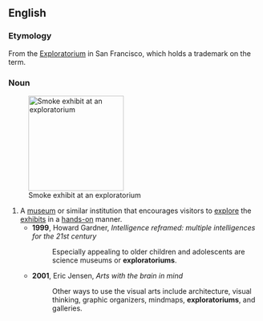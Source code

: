 ==English==

===Etymology===
From the [[w:Exploratorium|Exploratorium]] in San Francisco, which holds a trademark on the term.

===Noun===
{{en-noun|s|exploratoria}}
[[File:Blowing Smoke.jpg|thumb|190px|Smoke exhibit at an exploratorium]]
# A [[museum]] or similar institution that encourages visitors to [[explore]] the [[exhibit]]s in a [[hands-on]] manner.
#* '''1999''', Howard Gardner, ''Intelligence reframed: multiple intelligences for the 21st century''
#*: Especially appealing to older children and adolescents are science museums or '''exploratoriums'''.
#* '''2001''', Eric Jensen, ''Arts with the brain in mind''
#*: Other ways to use the visual arts include architecture, visual thinking, graphic organizers, mindmaps, '''exploratoriums''', and galleries.